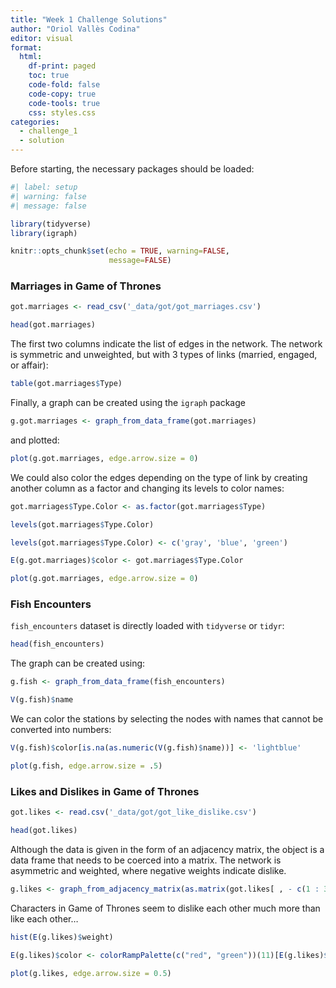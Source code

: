 ```yaml
---
title: "Week 1 Challenge Solutions"
author: "Oriol Vallès Codina"
editor: visual
format:
  html:
    df-print: paged
    toc: true
    code-fold: false
    code-copy: true
    code-tools: true
    css: styles.css
categories:
  - challenge_1
  - solution
---
```


Before starting, the necessary packages should be loaded:

```r
#| label: setup
#| warning: false
#| message: false

library(tidyverse)
library(igraph)

knitr::opts_chunk$set(echo = TRUE, warning=FALSE,
                      message=FALSE)
```

### Marriages in Game of Thrones

```r
got.marriages <- read_csv('_data/got/got_marriages.csv')

head(got.marriages)
```

The first two columns indicate the list of edges in the network. The network is symmetric and unweighted, but with 3 types of links (married, engaged, or affair):

```r
table(got.marriages$Type)
```

Finally, a graph can be created using the `igraph` package

```r
g.got.marriages <- graph_from_data_frame(got.marriages)
```

and plotted:

```r
plot(g.got.marriages, edge.arrow.size = 0)
```

We could also color the edges depending on the type of link by creating another column as a factor and changing its levels to color names:

```r
got.marriages$Type.Color <- as.factor(got.marriages$Type)

levels(got.marriages$Type.Color)

levels(got.marriages$Type.Color) <- c('gray', 'blue', 'green')

E(g.got.marriages)$color <- got.marriages$Type.Color

plot(g.got.marriages, edge.arrow.size = 0)
```

### Fish Encounters

`fish_encounters` dataset is directly loaded with `tidyverse` or `tidyr`:

```r
head(fish_encounters)
```

The graph can be created using:

```r
g.fish <- graph_from_data_frame(fish_encounters)

V(g.fish)$name
```

We can color the stations by selecting the nodes with names that cannot be converted into numbers:

```r
V(g.fish)$color[is.na(as.numeric(V(g.fish)$name))] <- 'lightblue'

plot(g.fish, edge.arrow.size = .5)
```

### Likes and Dislikes in Game of Thrones

```r
got.likes <- read.csv('_data/got/got_like_dislike.csv')

head(got.likes)
```

Although the data is given in the form of an adjacency matrix, the object is a data frame that needs to be coerced into a matrix. The network is asymmetric and weighted, where negative weights indicate dislike.

```r
g.likes <- graph_from_adjacency_matrix(as.matrix(got.likes[ , - c(1 : 3)]), mode = 'directed', weighted = TRUE)
```

Characters in Game of Thrones seem to dislike each other much more than like each other...

```r
hist(E(g.likes)$weight)

E(g.likes)$color <- colorRampPalette(c("red", "green"))(11)[E(g.likes)$weight + 6]

plot(g.likes, edge.arrow.size = 0.5)
```
